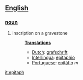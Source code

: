 == [[English]] ==
=== [[noun]] ===
#inscription on a gravestone
#:'''[[Translation]]s'''
#:*[[Dutch]]: [[grafschrift]]
#:*[[Interlingua]]: [[epitaphio]]
#:*[[Portuguese]]: [[epitáfio]] ''m''

[[it:epitaph]]